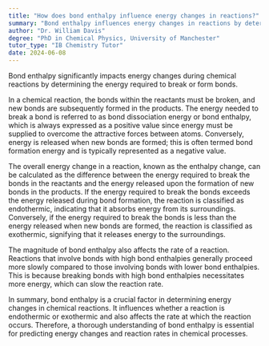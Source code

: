 ```yaml
---
title: "How does bond enthalpy influence energy changes in reactions?"
summary: "Bond enthalpy influences energy changes in reactions by determining the amount of energy required to break or form bonds."
author: "Dr. William Davis"
degree: "PhD in Chemical Physics, University of Manchester"
tutor_type: "IB Chemistry Tutor"
date: 2024-06-08
---
```


Bond enthalpy significantly impacts energy changes during chemical reactions by determining the energy required to break or form bonds.

In a chemical reaction, the bonds within the reactants must be broken, and new bonds are subsequently formed in the products. The energy needed to break a bond is referred to as bond dissociation energy or bond enthalpy, which is always expressed as a positive value since energy must be supplied to overcome the attractive forces between atoms. Conversely, energy is released when new bonds are formed; this is often termed bond formation energy and is typically represented as a negative value.

The overall energy change in a reaction, known as the enthalpy change, can be calculated as the difference between the energy required to break the bonds in the reactants and the energy released upon the formation of new bonds in the products. If the energy required to break the bonds exceeds the energy released during bond formation, the reaction is classified as endothermic, indicating that it absorbs energy from its surroundings. Conversely, if the energy required to break the bonds is less than the energy released when new bonds are formed, the reaction is classified as exothermic, signifying that it releases energy to the surroundings.

The magnitude of bond enthalpy also affects the rate of a reaction. Reactions that involve bonds with high bond enthalpies generally proceed more slowly compared to those involving bonds with lower bond enthalpies. This is because breaking bonds with high bond enthalpies necessitates more energy, which can slow the reaction rate.

In summary, bond enthalpy is a crucial factor in determining energy changes in chemical reactions. It influences whether a reaction is endothermic or exothermic and also affects the rate at which the reaction occurs. Therefore, a thorough understanding of bond enthalpy is essential for predicting energy changes and reaction rates in chemical processes.
    